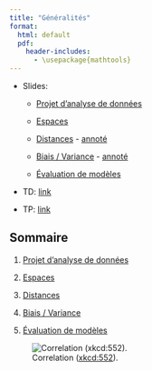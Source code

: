 ```yaml
--- 
title: "Généralités"
format: 
  html: default
  pdf:
    header-includes:
      - \usepackage{mathtools} 
---
```


* Slides:
  
  - [Projet d'analyse de données](../slides/03-generalities-stat-slides.qmd)
  
  - [Espaces](../slides/03-generalities-space-slides.qmd)
  
  - [Distances](../slides/03-generalities-distance-slides.qmd) - [annoté](../slides/03-generalities-distance-slides-annotated.qmd)
  
  - [Biais / Variance](../slides/03-generalities-bias-variance-slides.qmd) - [annoté](../slides/03-generalities-bias-variance-slides-annotated.qmd)
  
  - [Évaluation de modèles](../slides/03-generalities-model-evaluation-slides.qmd)

* TD: [link](../td/03-generalities-td.qmd)

* TP: [link](../tp/03-generalities-tp.qmd)

## Sommaire

1. [Projet d'analyse de données](./generalities/01-stat.qmd)

2. [Espaces](./generalities/02-spaces.qmd)

3. [Distances](./generalities/03-distance.qmd)

4. [Biais / Variance](./generalities/04-bias-variance.qmd)

5. [Évaluation de modèles](./generalities/05-model-evaluation.qmd)

![Correlation ([xkcd:552](https://xkcd.com/552/)).](../include/correlation.png)

